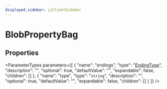 ```yaml
---
displayed_sidebar: jsClientSidebar
---
```



# BlobPropertyBag

## Properties

<ParameterTypes parameters={[
  {
    "name": "endings",
    "type": "[EndingType](../types/internal.EndingType.mdx)",
    "description": "",
    "optional": true,
    "defaultValue": "",
    "expandable": false,
    "children": []
  },
  {
    "name": "type",
    "type": "`string`",
    "description": "",
    "optional": true,
    "defaultValue": "",
    "expandable": false,
    "children": []
  }
]} />

